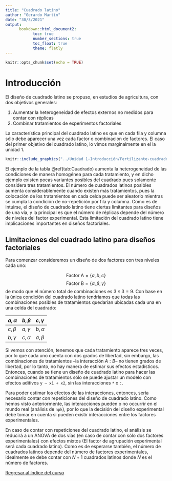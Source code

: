 ```yaml
---
title: "Cuadrado latino"
author: "Gerardo Martín"
date: "30/3/2021"
output:
      bookdown::html_document2:
            toc: true 
            number_sections: true
            toc_float: true
            theme: flatly
---
```


```r
knitr::opts_chunk$set(echo = TRUE)
```

# Introducción

El diseño de cuadrado latino se propuso, en estudios de agricultura, con dos objetivos generales:

1. Aumentar la heterogeneidad de efectos externos no medidos para contar con réplicas
2. Combinar tratamientos de experimentos factoriales

La característica principal del cuadrado latino es que en cada fila y columna sólo debe aparecer una vez cada factor o combinación de factores. El caso del primer objetivo del cuadrado latino, lo vimos marginalmente en el la unidad 1.

```r
knitr::include_graphics("../Unidad 1-Introducción/Fertilizante-cuadrado.png")
```

El ejemplo de la tabla \@ref(tab:Cuadrado) aumenta la heterogeneidad de las condiciones de manera homogénea para cada tratamiento, y en dicho ejemplo existen pocas variantes posibles del cuadrado pues solamente considera tres tratamientos. El número de cuadrados latinos posibles aumenta considerablemente cuando existen más tratamientos, pues la colocación de los tratamientos en cada celda puede ser aleatorio mientras se cumpla la condición de no-repetición por fila y columna. Como es de intuirse, el diseño de cuadrado latino tiene ciertas limitantes para diseños de una vía, y la principal es que el número de réplicas depende del número de niveles del factor experimental. Esta limitación del cuadrado latino tiene implicaciones importantes en diseños factoriales.

## Limitaciones del cuadrado latino para diseños factoriales

Para comenzar consideremos un diseño de dos factores con tres niveles cada uno:

$$ \mathrm{Factor\ A} = \{a, b, c \} $$
$$ \mathrm{Factor\ B} = \{\alpha, \beta, \gamma \}$$
de modo que el número total de combinaciones es $3 \times 3 = 9$. Con base en la única condición del cuadrado latino tendríamos que todas las combinaciones posibles de tratamientos quedarían ubicadas cada una en una celda del cuadrado:

| $a, \alpha$ | $b, \beta$ | $c, \gamma$|
|:---|:---|:---|
| $c, \beta$  | $a, \gamma$| $b, \alpha$ |
| $b, \gamma$ | $c, \alpha$ | $a,  \beta$ |

Si vemos con atención, tenemos que cada tratamiento aparece tres veces, por lo que cada uno cuenta con dos grados de libertad, sin embargo, las combinaciones de tratamientos --la interacción $A:B$-- no tienen grados de libertad, por lo tanto, no hay manera de estimar sus efectos estadísticos. Entonces, cuando se tiene un diseño de cuadrado latino para hacer las combinaciones de tratamientos sólo se puede ajustar un modelo con efectos aditivos `y ~ x1 + x2`, sin las interacciones `*` o `:`.

Para poder estimar los efectos de las interacciones, entonces, sería necesario contar con repeticiones del diseño de cuadrado latino. Como hemos visto anteriormente, las interacciones pueden o no occurrir en el mundo real (análisis de `npk`), por lo que la decisión del diseño experimental debe tomar en cuenta si pueden existir interacciones entre los factores experimentales.

En caso de contar con repeticiones del cuadrado latino, el análisis se reducirá a un ANOVA de dos vías (en caso de contar con sólo dos factores experimentales) con efectos mixtos (El factor de agrupación experimental será cada cuadrado latino). Como es de esperarse también, el número de cuadrados latinos depende del número de factores experimentales, idealmente se debe contar con $N+1$ cuadrados latinos donde $N$ es el número de factores.

[Regresar al índice del curso](../index.html)
